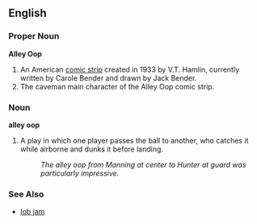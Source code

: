 ==English==

===Proper Noun===
'''Alley Oop'''

# An American [[comic strip]] created in 1933 by V.T. Hamlin, currently written by Carole Bender and drawn by Jack Bender.
# The caveman main character of the Alley Oop comic strip.

===Noun===
'''alley oop'''

# {{basketball}} A play in which one player passes the ball to another, who catches it while airborne and dunks it before landing.
#: ''The alley oop from Manning at center to Hunter at guard was particularly impressive.''

===See Also===
*[[lob jam]]